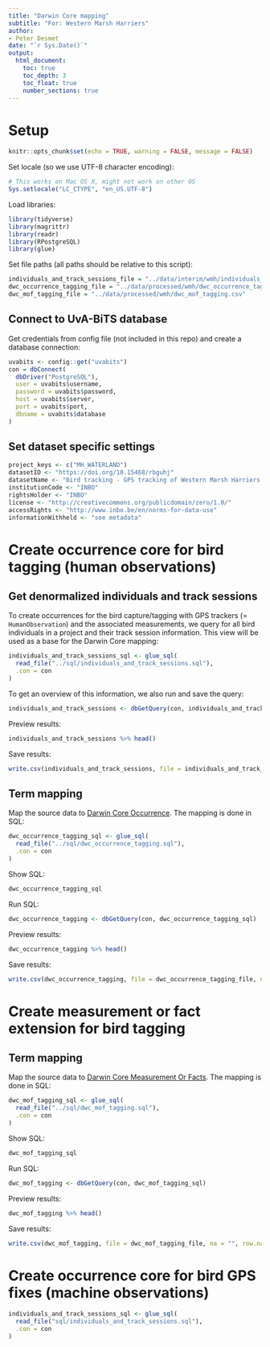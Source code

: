 ```yaml
---
title: "Darwin Core mapping"
subtitle: "For: Western Marsh Harriers"
author:
- Peter Desmet
date: "`r Sys.Date()`"
output:
  html_document:
    toc: true
    toc_depth: 3
    toc_float: true
    number_sections: true
---
```


# Setup

```r
knitr::opts_chunk$set(echo = TRUE, warning = FALSE, message = FALSE)
```

Set locale (so we use UTF-8 character encoding):

```r
# This works on Mac OS X, might not work on other OS
Sys.setlocale("LC_CTYPE", "en_US.UTF-8")
```

Load libraries:

```r
library(tidyverse)
library(magrittr)
library(readr)
library(RPostgreSQL)
library(glue)
```

Set file paths (all paths should be relative to this script):
 
```r
individuals_and_track_sessions_file = "../data/interim/wmh/individuals_and_track_sessions.csv"
dwc_occurrence_tagging_file = "../data/processed/wmh/dwc_occurrence_tagging.csv"
dwc_mof_tagging_file = "../data/processed/wmh/dwc_mof_tagging.csv"
```

## Connect to UvA-BiTS database

Get credentials from config file (not included in this repo) and create a database connection:

```r
uvabits <- config::get("uvabits")
con = dbConnect(
  dbDriver("PostgreSQL"),
  user = uvabits$username,
  password = uvabits$password,
  host = uvabits$server,
  port = uvabits$port,
  dbname = uvabits$database
)
```

## Set dataset specific settings

```r
project_keys <- c("MH_WATERLAND")
datasetID <- "https://doi.org/10.15468/rbguhj"
datasetName <- "Bird tracking - GPS tracking of Western Marsh Harriers breeding near the Belgium-Netherlands border"
institutionCode <- "INBO"
rightsHolder <- "INBO"
license <- "http://creativecommons.org/publicdomain/zero/1.0/"
accessRights <- "http://www.inbo.be/en/norms-for-data-use"
informationWithheld <- "see metadata"
```

# Create occurrence core for bird tagging (human observations)

## Get denormalized individuals and track sessions

To create occurrences for the bird capture/tagging with GPS trackers (= `HumanObservation`) and the associated measurements, we query for all bird individuals in a project and their track session information. This view will be used as a base for the Darwin Core mapping:

```r
individuals_and_track_sessions_sql <- glue_sql(
  read_file("../sql/individuals_and_track_sessions.sql"),
  .con = con
)
```

To get an overview of this information, we also run and save the query:

```r
individuals_and_track_sessions <- dbGetQuery(con, individuals_and_track_sessions_sql)
```

Preview results:

```r
individuals_and_track_sessions %>% head()
```

Save results:

```r
write.csv(individuals_and_track_sessions, file = individuals_and_track_sessions_file, na = "", row.names = FALSE, fileEncoding = "UTF-8")
```

## Term mapping

Map the source data to [Darwin Core Occurrence](http://rs.gbif.org/core/dwc_occurrence_2015-07-02.xml). The mapping is done in SQL:

```r
dwc_occurrence_tagging_sql <- glue_sql(
  read_file("../sql/dwc_occurrence_tagging.sql"),
  .con = con
)
```

Show SQL:

```r
dwc_occurrence_tagging_sql
```

Run SQL:

```r
dwc_occurrence_tagging <- dbGetQuery(con, dwc_occurrence_tagging_sql)
```

Preview results:

```r
dwc_occurrence_tagging %>% head()
```

Save results:

```r
write.csv(dwc_occurrence_tagging, file = dwc_occurrence_tagging_file, na = "", row.names = FALSE, fileEncoding = "UTF-8")
```

# Create measurement or fact extension for bird tagging

## Term mapping

Map the source data to [Darwin Core Measurement Or Facts](http://rs.gbif.org/extension/dwc/measurements_or_facts.xml). The mapping is done in SQL:

```r
dwc_mof_tagging_sql <- glue_sql(
  read_file("../sql/dwc_mof_tagging.sql"),
  .con = con
)
```

Show SQL:

```r
dwc_mof_tagging_sql
```

Run SQL:

```r
dwc_mof_tagging <- dbGetQuery(con, dwc_mof_tagging_sql)
```

Preview results:

```r
dwc_mof_tagging %>% head()
```

Save results:

```r
write.csv(dwc_mof_tagging, file = dwc_mof_tagging_file, na = "", row.names = FALSE, fileEncoding = "UTF-8")
```

# Create occurrence core for bird GPS fixes (machine observations)

```r
individuals_and_track_sessions_sql <- glue_sql(
  read_file("sql/individuals_and_track_sessions.sql"),
  .con = con
)
```

